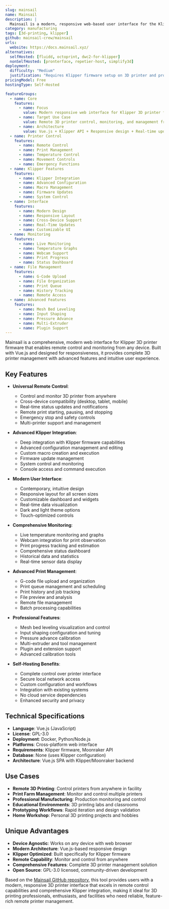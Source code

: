 ```yaml
---
slug: mainsail
name: Mainsail
description: |
  Mainsail is a modern, responsive web-based user interface for the Klipper 3D printer firmware. Control and monitor your 3D printer from anywhere, on any device, with comprehensive features for print management and real-time monitoring.
category: manufacturing
tags: [3d-printing, klipper]
github: mainsail-crew/mainsail
urls:
  website: https://docs.mainsail.xyz/
alternatives:
  selfHosted: [fluidd, octoprint, dwc2-for-klipper]
  nonSelfHosted: [pronterface, repetier-host, simplify3d]
deployment:
  difficulty: "Medium"
  justification: "Requires Klipper firmware setup on 3D printer and proper configuration. Docker deployment available but needs printer integration."
pricingModel: Free
hostingType: Self-Hosted

featureGroups:
  - name: Core
    features:
      - name: Focus
        value: Modern responsive web interface for Klipper 3D printer firmware
      - name: Target Use Case
        value: Remote 3D printer control, monitoring, and management from any device
      - name: Architecture
        value: Vue.js + Klipper API + Responsive design + Real-time updates
  - name: Printer Control
    features:
      - name: Remote Control
      - name: Print Management
      - name: Temperature Control
      - name: Movement Controls
      - name: Emergency Functions
  - name: Klipper Features
    features:
      - name: Klipper Integration
      - name: Advanced Configuration
      - name: Macro Management
      - name: Firmware Updates
      - name: System Control
  - name: Interface
    features:
      - name: Modern Design
      - name: Responsive Layout
      - name: Cross-Device Support
      - name: Real-Time Updates
      - name: Customizable UI
  - name: Monitoring
    features:
      - name: Live Monitoring
      - name: Temperature Graphs
      - name: Webcam Support
      - name: Print Progress
      - name: Status Dashboard
  - name: File Management
    features:
      - name: G-Code Upload
      - name: File Organization
      - name: Print Queue
      - name: History Tracking
      - name: Remote Access
  - name: Advanced Features
    features:
      - name: Mesh Bed Leveling
      - name: Input Shaping
      - name: Pressure Advance
      - name: Multi-Extruder
      - name: Plugin Support
---
```


Mainsail is a comprehensive, modern web interface for Klipper 3D printer firmware that enables remote control and monitoring from any device. Built with Vue.js and designed for responsiveness, it provides complete 3D printer management with advanced features and intuitive user experience.

## Key Features

- **Universal Remote Control**:

  - Control and monitor 3D printer from anywhere
  - Cross-device compatibility (desktop, tablet, mobile)
  - Real-time status updates and notifications
  - Remote print starting, pausing, and stopping
  - Emergency stop and safety controls
  - Multi-printer support and management

- **Advanced Klipper Integration**:

  - Deep integration with Klipper firmware capabilities
  - Advanced configuration management and editing
  - Custom macro creation and execution
  - Firmware update management
  - System control and monitoring
  - Console access and command execution

- **Modern User Interface**:

  - Contemporary, intuitive design
  - Responsive layout for all screen sizes
  - Customizable dashboard and widgets
  - Real-time data visualization
  - Dark and light theme options
  - Touch-optimized controls

- **Comprehensive Monitoring**:

  - Live temperature monitoring and graphs
  - Webcam integration for print observation
  - Print progress tracking and estimation
  - Comprehensive status dashboard
  - Historical data and statistics
  - Real-time sensor data display

- **Advanced Print Management**:

  - G-code file upload and organization
  - Print queue management and scheduling
  - Print history and job tracking
  - File preview and analysis
  - Remote file management
  - Batch processing capabilities

- **Professional Features**:

  - Mesh bed leveling visualization and control
  - Input shaping configuration and tuning
  - Pressure advance calibration
  - Multi-extruder and tool management
  - Plugin and extension support
  - Advanced calibration tools

- **Self-Hosting Benefits**:
  - Complete control over printer interface
  - Secure local network access
  - Custom configuration and workflows
  - Integration with existing systems
  - No cloud service dependencies
  - Enhanced security and privacy

## Technical Specifications

- **Language**: Vue.js (JavaScript)
- **License**: GPL-3.0
- **Deployment**: Docker, Python/Node.js
- **Platforms**: Cross-platform web interface
- **Requirements**: Klipper firmware, Moonraker API
- **Database**: None (uses Klipper configuration)
- **Architecture**: Vue.js SPA with Klipper/Moonraker backend

## Use Cases

- **Remote 3D Printing**: Control printers from anywhere in facility
- **Print Farm Management**: Monitor and control multiple printers
- **Professional Manufacturing**: Production monitoring and control
- **Educational Environments**: 3D printing labs and classrooms
- **Prototyping Workflows**: Rapid iteration and design validation
- **Home Workshop**: Personal 3D printing projects and hobbies

## Unique Advantages

- **Device Agnostic**: Works on any device with web browser
- **Modern Architecture**: Vue.js-based responsive design
- **Klipper Optimized**: Built specifically for Klipper firmware
- **Remote Capability**: Monitor and control from anywhere
- **Comprehensive Features**: Complete 3D printer management solution
- **Open Source**: GPL-3.0 licensed, community-driven development

Based on the [Mainsail GitHub repository](https://github.com/mainsail-crew/mainsail), this tool provides users with a modern, responsive 3D printer interface that excels in remote control capabilities and comprehensive Klipper integration, making it ideal for 3D printing professionals, enthusiasts, and facilities who need reliable, feature-rich remote printer management.
